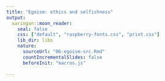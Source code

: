 ```yaml
---
title: "Egoism: ethics and selfishness"
output:
  xaringan::moon_reader:
    seal: false
    css: ["default", "raspberry-fonts.css", "print.css"]
    lib_dir: libs
    nature:
      sourceUrl: "06-egoism-src.Rmd"
      countIncrementalSlides: false
      beforeInit: "macros.js"
      
---
```

